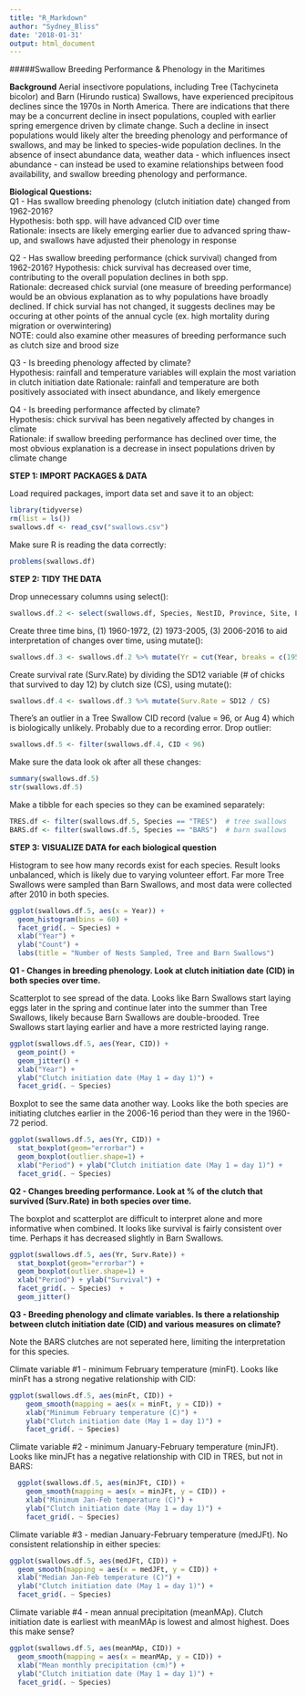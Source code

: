 ```yaml
---
title: "R_Markdown"
author: "Sydney_Bliss"
date: '2018-01-31'
output: html_document
---
```

 
#####Swallow Breeding Performance & Phenology in the Maritimes  

**Background**
Aerial insectivore populations, including Tree (Tachycineta bicolor) and Barn (Hirundo rustica) Swallows, have experienced precipitous declines since the 1970s in North America. There are indications that there may be a concurrent decline in insect populations, coupled with earlier spring emergence driven by climate change. Such a decline in insect populations would likely alter the breeding phenology and performance of swallows, and may be linked to species-wide population declines. In the absence of insect abundance data, weather data - which influences insect abundance - can instead be used to examine relationships between food availability, and swallow breeding phenology and performance.

**Biological Questions:**   
Q1 - Has swallow breeding phenology (clutch initiation date) changed from 1962-2016?    
Hypothesis: both spp. will have advanced CID over time  
Rationale: insects are likely emerging earlier due to advanced spring thaw-up, and swallows have adjusted their phenology in response  

Q2 - Has swallow breeding performance (chick survival) changed from 1962-2016? 
Hypothesis: chick survival has decreased over time, contributing to the overall population declines in both spp.  
Rationale: decreased chick survial (one measure of breeding performance) would be an obvious explanation as to why populations have broadly declined. If chick survial has not changed, it suggests declines may be occuring at other points of the annual cycle (ex. high mortality during migration or overwintering)   
NOTE: could also examine other measures of breeding performance such as clutch size and brood size  

Q3 - Is breeding phenology affected by climate?   
Hypothesis: rainfall and temperature variables will explain the most variation in clutch initiation date    Rationale: rainfall and temperature are both positively associated with insect abundance, and likely emergence    

Q4 - Is breeding performance affected by climate?    
Hypothesis: chick survival has been negatively affected by changes in climate  
Rationale: if swallow breeding performance has declined over time, the most obvious explanation is a decrease in insect populations driven by climate change
  
**STEP 1: IMPORT PACKAGES & DATA**  

Load required packages, import data set and save it to an object:
```r
library(tidyverse) 
rm(list = ls())
swallows.df <- read_csv("swallows.csv")
```

Make sure R is reading the data correctly:
```r
problems(swallows.df) 
```
**STEP 2: TIDY THE DATA**   

Drop unnecessary columns using select():
```r
swallows.df.2 <- select(swallows.df, Species, NestID, Province, Site, Latitude, Longitude, Year, CID, HD, CS, BS, SD12, minFt, minJFt, medJFt, medJp, meanMAp)
```

Create three time bins, (1) 1960-1972, (2) 1973-2005, (3) 2006-2016 to aid interpretation of changes over time, using mutate():
```r
swallows.df.3 <- swallows.df.2 %>% mutate(Yr = cut(Year, breaks = c(1959, 1972, 2005, 2016), labels =  c("1960-1972", "1973-2005", "2006-2016")))
```

Create survival rate (Surv.Rate) by dividing the SD12 variable (# of chicks that survived to day 12) by clutch size (CS), using mutate():
```r
swallows.df.4 <- swallows.df.3 %>% mutate(Surv.Rate = SD12 / CS)
```

There’s an outlier in a Tree Swallow CID record (value = 96, or Aug 4) which is biologically unlikely. Probably due to a recording error. Drop outlier:
```r
swallows.df.5 <- filter(swallows.df.4, CID < 96) 
```

Make sure the data look ok after all these changes:
```r
summary(swallows.df.5)
str(swallows.df.5)
```

Make a tibble for each species so they can be examined separately:
```r
TRES.df <- filter(swallows.df.5, Species == "TRES")  # tree swallows
BARS.df <- filter(swallows.df.5, Species == "BARS")  # barn swallows
```
   
**STEP 3: VISUALIZE DATA for each biological question**

Histogram to see how many records exist for each species. Result looks unbalanced, which is likely due to varying volunteer effort. Far more Tree Swallows were sampled than Barn Swallows, and most data were collected after 2010 in both species.
```r
ggplot(swallows.df.5, aes(x = Year)) + 
  geom_histogram(bins = 60) + 
  facet_grid(. ~ Species) + 
  xlab("Year") + 
  ylab("Count") +
  labs(title = "Number of Nests Sampled, Tree and Barn Swallows")
```
   
**Q1 - Changes in breeding phenology. Look at clutch initiation date (CID) in both species over time.**

Scatterplot to see spread of the data. Looks like Barn Swallows start laying eggs later in the spring and continue later into the summer than Tree Swallows, likely because Barn Swallows are double-brooded. Tree Swallows start laying earlier and have a more restricted laying range.
```r
ggplot(swallows.df.5, aes(Year, CID)) + 
  geom_point() + 
  geom_jitter() +
  xlab("Year") + 
  ylab("Clutch initiation date (May 1 = day 1)") + 
  facet_grid(. ~ Species)
```

Boxplot to see the same data another way. Looks like the both species are initiating clutches earlier in the 2006-16 period than they were in the 1960-72 period.
```r
ggplot(swallows.df.5, aes(Yr, CID)) + 
  stat_boxplot(geom="errorbar") + 
  geom_boxplot(outlier.shape=1) + 
  xlab("Period") + ylab("Clutch initiation date (May 1 = day 1)") + 
  facet_grid(. ~ Species)
```
   
**Q2 - Changes breeding performance. Look at % of the clutch that survived (Surv.Rate) in both species over time.**  

The boxplot and scatterplot are difficult to interpret alone and more informative when combined. It looks like survival is fairly consistent over time. Perhaps it has decreased slightly in Barn Swallows.
```r
ggplot(swallows.df.5, aes(Yr, Surv.Rate)) + 
  stat_boxplot(geom="errorbar") + 
  geom_boxplot(outlier.shape=1) + 
  xlab("Period") + ylab("Survival") + 
  facet_grid(. ~ Species)  +   
  geom_jitter()
```

**Q3 - Breeding phenology and climate variables. Is there a relationship between clutch initiation date (CID) and various measures on climate?**

Note the BARS clutches are not seperated here, limiting the interpretation for this species.

Climate variable #1 - minimum February temperature (minFt). Looks like minFt has a strong negative relationship with CID:

```r
ggplot(swallows.df.5, aes(minFt, CID)) + 
    geom_smooth(mapping = aes(x = minFt, y = CID)) + 
    xlab("Minimum February temperature (C)") + 
    ylab("Clutch initiation date (May 1 = day 1)") + 
    facet_grid(. ~ Species)
```

Climate variable #2 - minimum January-February temperature (minJFt). Looks like minJFt has a negative relationship with CID in TRES, but not in BARS:

```r
  ggplot(swallows.df.5, aes(minJFt, CID)) + 
    geom_smooth(mapping = aes(x = minJFt, y = CID)) + 
    xlab("Minimum Jan-Feb temperature (C)") + 
    ylab("Clutch initiation date (May 1 = day 1)") + 
    facet_grid(. ~ Species)
```

Climate variable #3 - median January-February temperature (medJFt). No consistent relationship in either species:
```r
ggplot(swallows.df.5, aes(medJFt, CID)) + 
  geom_smooth(mapping = aes(x = medJFt, y = CID)) + 
  xlab("Median Jan-Feb temperature (C)") + 
  ylab("Clutch initiation date (May 1 = day 1)") + 
  facet_grid(. ~ Species)
```

Climate variable #4 - mean annual precipitation (meanMAp). Clutch initiation date is  earliest with meanMAp is lowest and almost highest. Does this make sense?

```r
ggplot(swallows.df.5, aes(meanMAp, CID)) + 
  geom_smooth(mapping = aes(x = meanMAp, y = CID)) + 
  xlab("Mean monthly precipitation (cm)") + 
  ylab("Clutch initiation date (May 1 = day 1)") + 
  facet_grid(. ~ Species)
```



